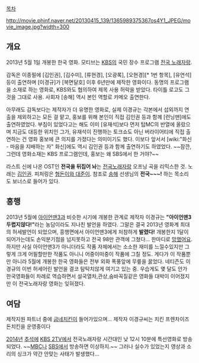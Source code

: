 [[목차]]

http://movie.phinf.naver.net/20130415_139/1365989375367os4Y1_JPEG/movie_image.jpg?width=300

== 개요 ==
2013년 5월 1일 개봉한 한국 영화. 
모티브는 [[KBS]]의 국민 장수 프로그램 [[전국 노래자랑]].

감독은 이종필에 [김인권], [김수미], [류현경], [오광록], [오현경][* 1번 항목], [유연석] 등이 출연하며 [이경규]가 [복면달호] 이후 6년만에 제작한 영화이다. 동명의 프로그램을 소재로 하는 영화로, KBS와도 협의하여 제목 사용 허락을 받았다. 타이틀 로고도 그것을 그대로 사용. 사회자 [송해] 역시 본인 역할로 카메오 출연한다. 

아무래도 감독보다는 제작자가 더 유명한 영화로, 실제 이경규는 각본에서 섭외까지 연출을 제외하고는 모든 걸 맡고, 홍보를 위해 본인이 직접 김인권 등과 함께 [런닝맨]에도 출연하였었다. 부침이 있었다고는 해도 이미 [유재석]보다 먼저 탑MC의 반열에 올랐으며 지금도 대등한 위치인 그가, 유재석이 진행하는 토크쇼도 아닌 버라이어티에 직접 출연하는 건 영화 홍보에 큰 의지를 가졌다는 의미이기도 했다. 이보다 앞서서 [wiki:"화신 - 마음을 지배하는 자" 화신]에도 역시 김인권 등과 함께 출연하기도 하였었다. ~~잠깐, 그런데 영화소재는 KBS 프로그램인데, 홍보는 왜 SBS에서 한 거야?~~

라스트 신에 나온 OST인 '''전국을 뒤집어 놔'''는 [[전국노래자랑]] 오프닝 곡을 리믹스한 것. 노래는 [[김인권]]. 피처링은 [[형돈이와 대준이]]. 참조로 [[송해]] 선생님의 '''전국~~~!''' 하는 목소리도 보너스로 들어가 있다.

== 흥행 ==
2013년 5월에 [[아이언맨3]]과 비슷한 시기에 개봉한 관계로 제작자 이경규는 '''"아이언맨3 두렵지않다!"'''라는 농담이라도 지나친 발언을 하였다. 그말은 결국 2013년 영화계 최대의 허세발언이 되었으며, 흥행면에서 아이언맨3에게 처참하게 '''발렸다!''' 개봉한지 1달이 되어가는데도 손익분기점을 넘지못하고 전국 98만 관객에 그쳤다... 한마디로 [[망했어요]]. 하지만 사실 아이언맨3가 아니더라도 작품 자체에서는 소소한 재미를 느낄수있지만 그렇게 크게 어필할만한 작품도 아니니 어중이떠중이 작품에 그칠 정도. 게다가 이 작품뿐만 아니라 5월에 개봉한 한국 영화들은 전부 외화 폭풍앞에 무릎을 꿇었다. 네티즌도 이경규의 이번 허세어린 발언을 결코 탐탁치않게 여기고 있는 중. 우습게도 몇 달도 안가 한국영화들이 차례로 역습하면서 설국열차,관상,숨바꼭질같은 영화들 대박이 이어졌지만 이 전국노래자랑 영화는 잊혀졌다.

== 여담 ==
제작지원 파트너 중에 [[굽네치킨]]이 들어가있으며... 제작자 이경규씨는 치킨 프렌차이즈 돈치킨을 운영중이다

[[2014년]] [[추석]]에 [[KBS 2TV]]에서 전국노래자랑 시간대인 낮 12시 10분에 특선영화로 방송되었다. ~~[[MBC]]나 [[SBS]]에서 방송하면 이상하지.~~ 그러나 실수가 있었는지 영상과 소리의 싱크가 약간 안맞는 사태가 발생했다...
